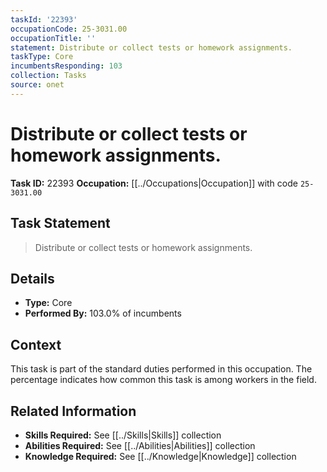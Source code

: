 ```yaml
---
taskId: '22393'
occupationCode: 25-3031.00
occupationTitle: ''
statement: Distribute or collect tests or homework assignments.
taskType: Core
incumbentsResponding: 103
collection: Tasks
source: onet
---
```

# Distribute or collect tests or homework assignments.

**Task ID:** 22393
**Occupation:** [[../Occupations|Occupation]] with code `25-3031.00`

## Task Statement

> Distribute or collect tests or homework assignments.

## Details

- **Type:** Core
- **Performed By:** 103.0% of incumbents

## Context

This task is part of the standard duties performed in this occupation. The percentage indicates how common this task is among workers in the field.

## Related Information

- **Skills Required:** See [[../Skills|Skills]] collection
- **Abilities Required:** See [[../Abilities|Abilities]] collection
- **Knowledge Required:** See [[../Knowledge|Knowledge]] collection
